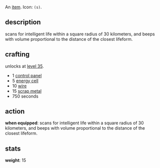 An [[items|item]]. Icon: <code><nowiki>(s)</nowiki></code>.

== description ==

scans for intelligent life within a square radius of 30 kilometers, and beeps with volume proportional to the distance of the closest lifeform.

== crafting ==

unlocks at [[level 35]].

* 1 [[control panel]]
* 5 [[energy cell]]
* 10 [[wire]]
* 15 [[scrap metal]]
* 750 seconds

== action ==

'''when equipped''': scans for intelligent life within a square radius of 30 kilometers, and beeps with volume proportional to the distance of the closest lifeform.

== stats ==

'''weight''': 15